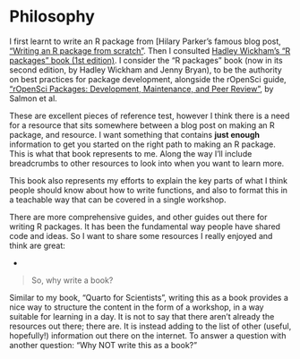 # Philosophy

I first learnt to write an R package from [Hilary Parker's famous blog post, ["Writing an R package from scratch"](https://hilaryparker.com/2014/04/29/writing-an-r-package-from-scratch/). Then I consulted [Hadley Wickham's "R packages" book (1st edition)](https://r-pkgs.org/). I consider the "R packages" book (now in its second edition, by Hadley Wickham and Jenny Bryan), to be the authority on best practices for package development, alongside the rOpenSci guide, ["rOpenSci Packages: Development, Maintenance, and Peer Review"](https://devguide.ropensci.org/index.html), by Salmon et al. 

These are excellent pieces of reference test, however I think there is a need for a resource that sits somewhere between a blog post on making an R package, and resource. I want something that contains __just enough__ information to get you started on the right path to making an R package. This is what that book represents to me. Along the way I'll include breadcrumbs to other resources to look into when you want to learn more.

This book also represents my efforts to explain the key parts of what I think people should know about how to write functions, and also to format this in a teachable way that can be covered in a single workshop.

There are more comprehensive guides, and other guides out there for writing R packages. It has been the fundamental way people have shared code and ideas. So I want to share some resources I really enjoyed and think are great:

-

> So, why write a book?

Similar to my book, "Quarto for Scientists", writing this as a book provides a nice way to structure the content in the form of a workshop, in a way suitable for learning in a day. It is not to say that there aren't already the resources out there; there are. It is instead adding to the list of other (useful, hopefully!) information out there on the internet. To answer a question with another question: "Why NOT write this as a book?"
